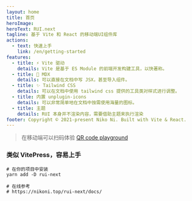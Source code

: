 ```yaml
---
layout: home
title: 首页
heroImage:
heroText: RUI.next
tagline: 基于 Vite 和 React 的移动端UI组件库
actions:
  - text: 快速上手
    link: /en/getting-started
features:
  - title: ⚡️ Vite 驱动
    details: Vite 是基于 ES Module 的前端开发构建工具，以快著称。
  - title: 📘 MDX
    details: 可以直接在文档中写 JSX，甚至导入组件。
  - title: ✨ Tailwind CSS
    details: 可以在文档中使用 tailwind css 提供的工具类对样式进行调整。
  - title: 内置 unplugin-icons
    details: 可以非常简单地在文档中按需使用海量的图标。
  - title: 主题
    details: RUI 本身并不渲染内容，需要借助主题来执行渲染
footer: Copyright © 2021-present Niko Ni. Built with Vite & React.
---
```



> 在移动端可以扫码体验 [QR code playground](/en/qr-code) <IconLightning className="text-[1.3em] text-amber-500" />


### 类似 VitePress，容易上手

```shell
# 在你的项目中安装
yarn add -D rui-next

# 在线参考
# https://nikoni.top/rui-next/docs/
```
